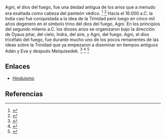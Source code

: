 Agni, el dios del fuego, fue una deidad antigua de los arios que a menudo era exaltada como cabeza del panteón védico. <ref>{{lib|LU|94|1|4}}</ref> <ref>{{lib|LU|94|4|6}}</ref> Hacia el 16.000 a.C. la India casi fue conquistada a la idea de la Trinidad pero luego en cinco mil años degeneró en el símbolo trino del dios del fuego, Agni. En los principios del segundo milenio a.C. los dioses arios se organizaron bajo la dirección de Dyaus pitar, del cielo, Indra, del aire, y Agni, del fuego. Agni, el dios tricéfalo del fuego, fue durante mucho uno de los pocos remanentes de las ideas sobre la Trinidad que ya empezaron a diseminar en tiempos antiguos Adán y Eva y después Melquisedek. <ref>{{lib|LU|79|3|4}}</ref> <ref>{{lib|LU|94|1|3}}</ref> <ref>{{lib|LU|104|1|2}}</ref> 

== Enlaces ==

* [[Hinduismo]]


== Referencias ==
<references />
